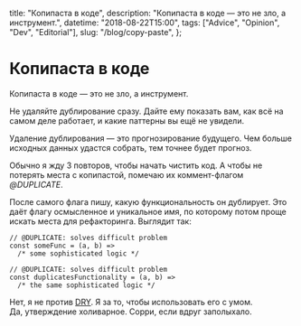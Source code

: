   title: "Копипаста в коде",
  description: "Копипаста в коде — это не зло, а инструмент.",
  datetime: "2018-08-22T15:00",
  tags: ["Advice", "Opinion", "Dev", "Editorial"],
  slug: "/blog/copy-paste",
};

# Копипаста в коде

Копипаста в коде — это не зло, а инструмент.

Не удаляйте дублирование сразу. Дайте ему показать вам, как всё на самом деле работает, и какие паттерны вы ещё не увидели.

Удаление дублирования — это прогнозирование будущего. Чем больше исходных данных удастся собрать, тем точнее будет прогноз.

Обычно я жду 3 повторов, чтобы начать чистить код. А чтобы не потерять места с копипастой, помечаю их коммент-флагом _@DUPLICATE_.

После самого флага пишу, какую функциональность он дублирует. Это даёт флагу осмысленное и уникальное имя, по которому потом проще искать места для рефакторинга. Выглядит так:

```
// @DUPLICATE: solves difficult problem
const someFunc = (a, b) =>
  /* some sophisticated logic */

// @DUPLICATE: solves difficult problem
const duplicatesFunctionality = (a, b) =>
  /* the same sophisticated logic */
```

Нет, я не против [DRY](https://ru.wikipedia.org/wiki/Don’t_repeat_yourself). Я за то, чтобы использовать его с умом.<br />Да, утверждение холиварное. Сорри, если вдруг заполыхало.
